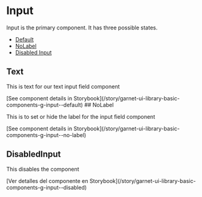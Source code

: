 
<Meta of={InputStories} />

# Input

Input is the primary component. It has three possible states.

- [Default](#text)
- [NoLabel](#text)
- [Disabled Input](#disabledinput)


## Text

This is text for our text input field component

<Canvas of={InputStories.Default} />
[See component details in  Storybook](/story/garnet-ui-library-basic-components-g-input--default)
## NoLabel

This is to set or hide the label for the input field component

<Canvas of={InputStories.NoLabel} />
[See component details in  Storybook](/story/garnet-ui-library-basic-components-g-input--no-label)

## DisabledInput

This disables the component

<Canvas of={InputStories.Disabled} />
[Ver detalles  del componente en Storybook](/story/garnet-ui-library-basic-components-g-input--disabled)